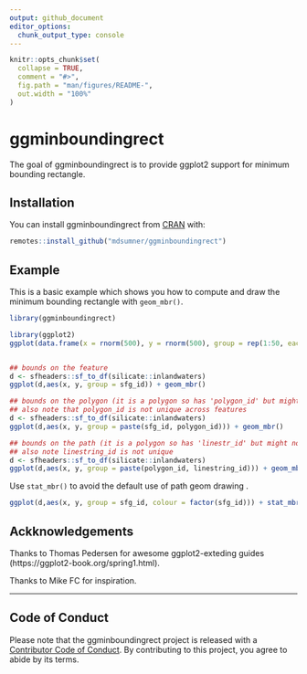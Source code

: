 ---
output: github_document
editor_options: 
  chunk_output_type: console
---

<!-- README.md is generated from README.Rmd. Please edit that file -->

```{r, include = FALSE}
knitr::opts_chunk$set(
  collapse = TRUE,
  comment = "#>",
  fig.path = "man/figures/README-",
  out.width = "100%"
)
```

# ggminboundingrect

<!-- badges: start -->
<!-- badges: end -->

The goal of ggminboundingrect is to provide ggplot2 support for minimum bounding rectangle. 


## Installation

You can install ggminboundingrect from [CRAN](https://github.com/mdsumner/ggminboundingrect) with:

``` r
remotes::install_github("mdsumner/ggminboundingrect")
```

## Example

This is a basic example which shows you how to compute and draw the minimum bounding rectangle with `geom_mbr()`. 

```{r example}
library(ggminboundingrect)

library(ggplot2)
ggplot(data.frame(x = rnorm(500), y = rnorm(500), group = rep(1:50, each = 10)), aes(x, y, group = group))  + geom_mbr()


## bounds on the feature
d <- sfheaders::sf_to_df(silicate::inlandwaters)
ggplot(d,aes(x, y, group = sfg_id)) + geom_mbr()

## bounds on the polygon (it is a polygon so has 'polygon_id' but might not so consider 'sfg_id')
## also note that polygon_id is not unique across features
d <- sfheaders::sf_to_df(silicate::inlandwaters)
ggplot(d,aes(x, y, group = paste(sfg_id, polygon_id))) + geom_mbr()

## bounds on the path (it is a polygon so has 'linestr_id' but might not so consider 'sfg_id' or multipoint_id etc)
## also note linestring_id is not unique
d <- sfheaders::sf_to_df(silicate::inlandwaters)
ggplot(d,aes(x, y, group = paste(polygon_id, linestring_id))) + geom_mbr()

```

Use `stat_mbr()` to avoid the default use of path geom drawing . 

```{r stat}
ggplot(d,aes(x, y, group = sfg_id, colour = factor(sfg_id))) + stat_mbr(geom = "point") + coord_equal()


```


## Ackknowledgements

Thanks to Thomas Pedersen for awesome ggplot2-exteding guides (https://ggplot2-book.org/spring1.html). 

Thanks to Mike FC for inspiration. 


---

## Code of Conduct

Please note that the ggminboundingrect project is released with a [Contributor Code of Conduct](https://contributor-covenant.org/version/2/0/CODE_OF_CONDUCT.html). By contributing to this project, you agree to abide by its terms.
